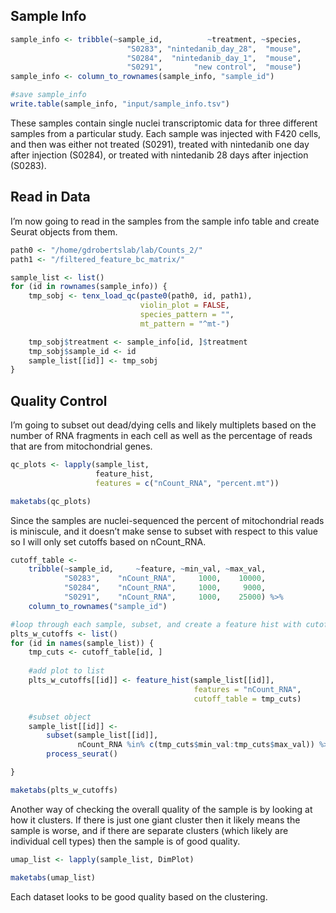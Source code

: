 ## Sample Info

```r
sample_info <- tribble(~sample_id,          ~treatment, ~species,
                          "S0283", "nintedanib_day_28",  "mouse",
                          "S0284",  "nintedanib_day_1",  "mouse",
                          "S0291",       "new control",  "mouse")
sample_info <- column_to_rownames(sample_info, "sample_id")

#save sample_info
write.table(sample_info, "input/sample_info.tsv")
```

These samples contain single nuclei transcriptomic data for three different samples from a particular study. Each sample was injected with F420 cells, and then was either not treated (S0291), treated with nintedanib one day after injection (S0284), or treated with nintedanib 28 days after injection (S0283).

## Read in Data

I'm now going to read in the samples from the sample info table and create Seurat objects from them.

```r
path0 <- "/home/gdrobertslab/lab/Counts_2/"
path1 <- "/filtered_feature_bc_matrix/"

sample_list <- list()
for (id in rownames(sample_info)) {
    tmp_sobj <- tenx_load_qc(paste0(path0, id, path1),
                             violin_plot = FALSE,
                             species_pattern = "",
                             mt_pattern = "^mt-")

    tmp_sobj$treatment <- sample_info[id, ]$treatment
    tmp_sobj$sample_id <- id
    sample_list[[id]] <- tmp_sobj
}
```

## Quality Control

I'm going to subset out dead/dying cells and likely multiplets based on the number of RNA fragments in each cell as well as the percentage of reads that are from mitochondrial genes.

```r
qc_plots <- lapply(sample_list,
                   feature_hist,
                   features = c("nCount_RNA", "percent.mt"))

maketabs(qc_plots)
```

Since the samples are nuclei-sequenced the percent of mitochondrial reads is miniscule, and it doesn't make sense to subset with respect to this value so I will only set cutoffs based on nCount_RNA.

```r
cutoff_table <-
    tribble(~sample_id,     ~feature, ~min_val, ~max_val,
            "S0283",    "nCount_RNA",     1000,    10000,
            "S0284",    "nCount_RNA",     1000,     9000,
            "S0291",    "nCount_RNA",     1000,    25000) %>%
    column_to_rownames("sample_id")

#loop through each sample, subset, and create a feature hist with cutoffs
plts_w_cutoffs <- list()
for (id in names(sample_list)) {
    tmp_cuts <- cutoff_table[id, ]
    
    #add plot to list
    plts_w_cutoffs[[id]] <- feature_hist(sample_list[[id]],
                                         features = "nCount_RNA",
                                         cutoff_table = tmp_cuts)

    #subset object
    sample_list[[id]] <- 
        subset(sample_list[[id]],
               nCount_RNA %in% c(tmp_cuts$min_val:tmp_cuts$max_val)) %>%
        process_seurat()

}
```

```r
maketabs(plts_w_cutoffs)
```

Another way of checking the overall quality of the sample is by looking at how it clusters. If there is just one giant cluster then it likely means the sample is worse, and if there are separate clusters (which likely are individual cell types) then the sample is of good quality.

```r
umap_list <- lapply(sample_list, DimPlot)

maketabs(umap_list)
```

Each dataset looks to be good quality based on the clustering.
